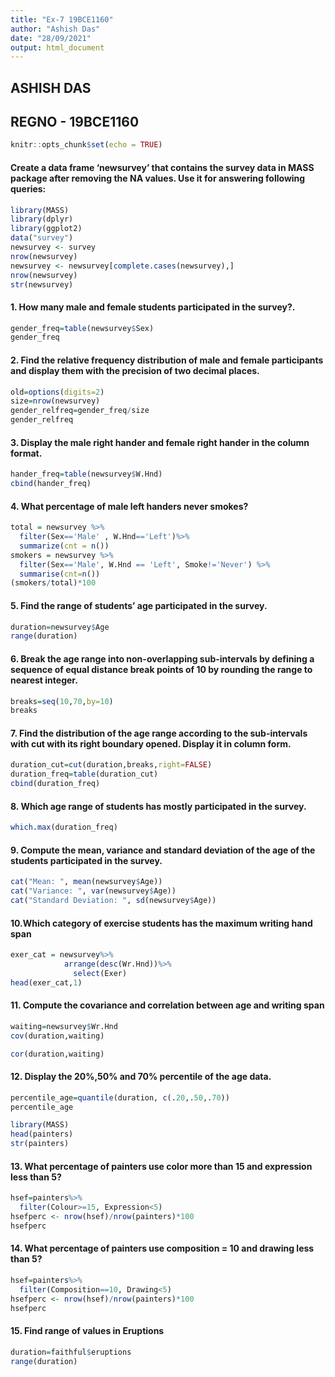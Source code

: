 ```yaml
---
title: "Ex-7 19BCE1160"
author: "Ashish Das"
date: "28/09/2021"
output: html_document
---
```


## ASHISH DAS
## REGNO - 19BCE1160

```r
knitr::opts_chunk$set(echo = TRUE)
```

#### Create a data frame ‘newsurvey’ that contains the survey data in MASS package after removing the NA values. Use it for answering following queries:
```r
library(MASS)
library(dplyr)
library(ggplot2)
data("survey")
newsurvey <- survey
nrow(newsurvey)
newsurvey <- newsurvey[complete.cases(newsurvey),]
nrow(newsurvey)
str(newsurvey)
```

#### 1. How many male and female students participated in the survey?.
```r
gender_freq=table(newsurvey$Sex)
gender_freq
```

#### 2. Find the relative frequency distribution of male and female participants and display them with the precision of two decimal places.
```r
old=options(digits=2)
size=nrow(newsurvey)
gender_relfreq=gender_freq/size
gender_relfreq
```

#### 3. Display the male right hander and female right hander in the column format.
```r
hander_freq=table(newsurvey$W.Hnd)
cbind(hander_freq)
```

#### 4. What percentage of male left handers never smokes?
```r
total = newsurvey %>%
  filter(Sex=='Male' , W.Hnd=='Left')%>%
  summarize(cnt = n())
smokers = newsurvey %>%
  filter(Sex=='Male', W.Hnd == 'Left', Smoke!='Never') %>%
  summarise(cnt=n())
(smokers/total)*100
```

#### 5. Find the range of students’ age participated in the survey.
```r
duration=newsurvey$Age
range(duration)
```

#### 6. Break the age range into non-overlapping sub-intervals by defining a sequence of equal distance break points of 10 by rounding the range to nearest integer.
```r
breaks=seq(10,70,by=10)
breaks
```

#### 7. Find the distribution of the age range according to the sub-intervals with cut with its right boundary opened. Display it in column form.
```r
duration_cut=cut(duration,breaks,right=FALSE)
duration_freq=table(duration_cut)
cbind(duration_freq)
```

#### 8. Which age range of students has mostly participated in the survey.
```r
which.max(duration_freq)
```

#### 9. Compute the mean, variance and standard deviation of the age of the students participated in the survey.
```r
cat("Mean: ", mean(newsurvey$Age))
cat("Variance: ", var(newsurvey$Age))
cat("Standard Deviation: ", sd(newsurvey$Age))
```

#### 10.Which category of exercise students has the maximum writing hand span 
```r
exer_cat = newsurvey%>%
            arrange(desc(Wr.Hnd))%>%
              select(Exer)
head(exer_cat,1)
```

#### 11. Compute the covariance and correlation between age and writing span
```r
waiting=newsurvey$Wr.Hnd
cov(duration,waiting)

cor(duration,waiting)
```

#### 12. Display the 20%,50% and 70% percentile of the age data.
```r
percentile_age=quantile(duration, c(.20,.50,.70))
percentile_age
```

```r
library(MASS)
head(painters)
str(painters)
```
#### 13. What percentage of painters use color more than 15 and expression less than 5?
```r
hsef=painters%>%
  filter(Colour>=15, Expression<5)
hsefperc <- nrow(hsef)/nrow(painters)*100  
hsefperc
```

#### 14. What percentage of painters use composition = 10 and drawing less than 5?
```r
hsef=painters%>%
  filter(Composition==10, Drawing<5)
hsefperc <- nrow(hsef)/nrow(painters)*100  
hsefperc
```
#### 15. Find range of values in Eruptions
```r
duration=faithful$eruptions
range(duration)
```

